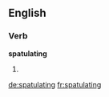 
==English==

===Verb===
'''spatulating'''

# {{present participle of|spatulate}}

[[de:spatulating]]
[[fr:spatulating]]